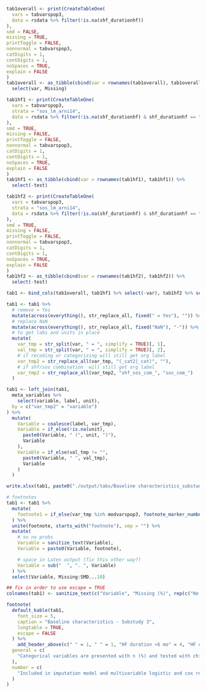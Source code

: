 ```r

tab1overall <- print(CreateTableOne(
  vars = tabvarspop3,
  data = rsdata %>% filter(!is.na(shf_durationhf))
),
smd = FALSE,
missing = TRUE,
printToggle = FALSE,
nonnormal = tabvarspop3,
catDigits = 1,
contDigits = 1,
noSpaces = TRUE,
explain = FALSE
)
tab1overall <- as_tibble(cbind(var = rownames(tab1overall), tab1overall)) %>%
  select(var, Missing)

tab1hf1 <- print(CreateTableOne(
  vars = tabvarspop3,
  strata = "sos_lm_arni14",
  data = rsdata %>% filter(!is.na(shf_durationhf) & shf_durationhf == "<6mo")
),
smd = TRUE,
missing = FALSE,
printToggle = FALSE,
nonnormal = tabvarspop3,
catDigits = 1,
contDigits = 1,
noSpaces = TRUE,
explain = FALSE
)
tab1hf1 <- as_tibble(cbind(var = rownames(tab1hf1), tab1hf1)) %>%
  select(-test)

tab1hf2 <- print(CreateTableOne(
  vars = tabvarspop3,
  strata = "sos_lm_arni14",
  data = rsdata %>% filter(!is.na(shf_durationhf) & shf_durationhf == ">6mo")
),
smd = TRUE,
missing = FALSE,
printToggle = FALSE,
nonnormal = tabvarspop3,
catDigits = 1,
contDigits = 1,
noSpaces = TRUE,
explain = FALSE
)
tab1hf2 <- as_tibble(cbind(var = rownames(tab1hf2), tab1hf2)) %>%
  select(-test)

tab1 <- bind_cols(tab1overall, tab1hf1 %>% select(-var), tab1hf2 %>% select(-var))

tab1 <- tab1 %>%
  # remove = Yes
  mutate(across(everything(), str_replace_all, fixed(" = Yes"), "")) %>%
  # replace NaN
  mutate(across(everything(), str_replace_all, fixed("NaN"), "-")) %>%
  # to get labs and units in place
  mutate(
    var_tmp = str_split(var, " = ", simplify = TRUE)[, 1],
    val_tmp = str_split(var, " = ", simplify = TRUE)[, 2],
    # if recoding or categorizing will still get org label
    var_tmp2 = str_replace_all(var_tmp, "(_cat2|_cat)", ""),
    # if shf/sos combination  will still get org label
    var_tmp2 = str_replace_all(var_tmp2, "shf_sos_com_", "sos_com_")
  )

tab1 <- left_join(tab1,
  meta_variables %>%
    select(variable, label, unit),
  by = c("var_tmp2" = "variable")
) %>%
  mutate(
    Variable = coalesce(label, var_tmp),
    Variable = if_else(!is.na(unit),
      paste0(Variable, " (", unit, ")"),
      Variable
    ),
    Variable = if_else(val_tmp != "",
      paste0(Variable, " ", val_tmp),
      Variable
    )
  )

write.xlsx(tab1, paste0("./output/tabs/Baseline characteristics_substudy3", Sys.Date(), ".xlsx"), rowNames = FALSE)

# footnotes
tab1 <- tab1 %>%
  mutate(
    footnote1 = if_else(var_tmp %in% modvarspop3, footnote_marker_number(1), "")
  ) %>%
  unite(footnote, starts_with("footnote"), sep = "") %>%
  mutate(
    # so no probs
    Variable = sanitize_text(Variable),
    Variable = paste0(Variable, footnote),

    # space in Latex output (fix this other way?)
    Variable = sub("  ", ". ", Variable)
  ) %>%
  select(Variable, Missing:SMD...10)

## fix in order to use escape = TRUE
colnames(tab1) <- sanitize_text(c("Variable", "Missing (%)", rep(c("No ARNi", "ARNi", "p-value", "SMD"), 2)))

footnote(
  default_kable(tab1,
    font_size = 5,
    caption = "Baseline characteristics - Substudy 3",
    longtable = TRUE,
    escape = FALSE
  ) %>%
    add_header_above(c(" " = 1, " " = 1, "HF duration <6 mo" = 4, "HF duration >=6 mo" = 4)),
  general = c(
    "Categorical variables are presented with n (%) and tested with chi-square test and continuous variables with median [q1-q3] and tested with Kruskal-Wallis test."
  ),
  number = c(
    "Included in imputation model and multivariable logistic and cox regression models. Duration of HF and Time since last HFH are also included in multiple imputation model."
  )
)
```
